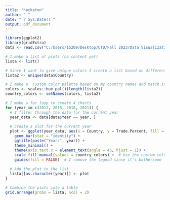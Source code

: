 ---
title: "hackaton"
author: "-"
date: "`r Sys.Date()`"
output: pdf_document
---

```{r}
library(ggplot2)
library(gridExtra)
data <- read.csv("C:/Users/15209/Desktop/UTD/Fall 2023/Data Visualization/data.csv")
```

```{r}
# I make a list of plots (no content yet)
lista <- list()

# Since I want to give unique colors I create a list based on different countries
lista2 <- unique(data$Country)

# I make a  custom color palette based on my country names and match it
colors <- scales::hue_pal()(length(lista2))
country_colors <- setNames(colors, lista2)

# I make a for loop to create 4 charts
for (year in c(2012, 2015, 2018, 2021)) {
  # I filter through the data for the current year
  year_data <- data[data$Year == year, ]
  
  # Create a plot for the current year
  plot <- ggplot(year_data, aes(x = Country, y = Trade.Percent, fill = Country)) +
    geom_bar(stat = "identity") +
    ggtitle(paste("Year:", year)) +
    theme_minimal() +
    theme(axis.text.x = element_text(angle = 45, hjust = 1)) +
    scale_fill_manual(values = country_colors) +  # Use the custom color palette
    guides(fill = FALSE)  # I remove the legend since it's bothersome
  
  # Add the plot to the list
  lista[[as.character(year)]] <- plot
}

# Combine the plots into a table
grid.arrange(grobs = lista, ncol = 2)  



```
